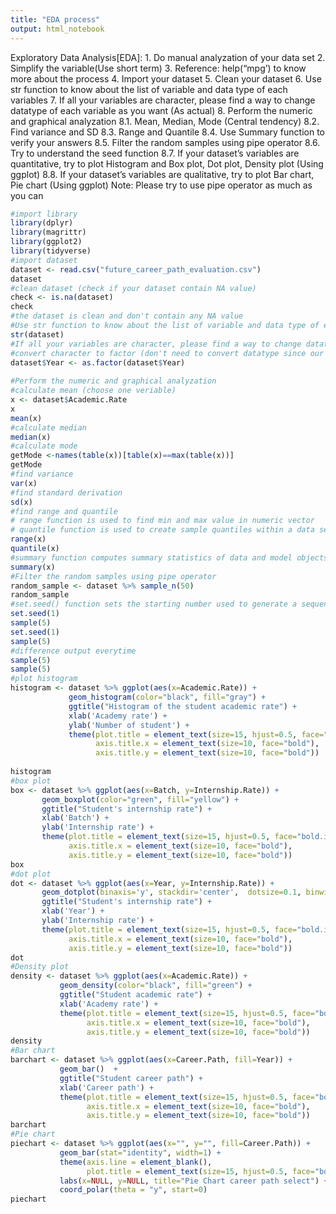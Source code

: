 ---
title: "EDA process"
output: html_notebook
---

Exploratory Data Analysis[EDA]:
1. Do manual analyzation of your data set
2. Simplify the variable(Use short term)
3. Reference: help(“mpg’) to know more about the process
4. Import your dataset
5. Clean your dataset
6. Use str function to know about the list of variable and data type of each variables
7. If all your variables are character, please find a way to change datatype of each variable as you want (As actual)
8. Perform the numeric and graphical analyzation
    8.1. Mean, Median, Mode (Central tendency)
    8.2. Find variance and SD
    8.3. Range and Quantile
    8.4. Use Summary function to verify your answers
    8.5. Filter the random samples using pipe operator
    8.6. Try to understand the seed function
    8.7. If your dataset’s variables are quantitative, try to plot Histogram and Box plot, Dot plot, 
            Density plot (Using ggplot)
   8.8. If your dataset’s variables are qualitative, try to plot Bar chart, Pie chart (Using ggplot)
           Note: Please try to use pipe operator as much as you can

```{r}
#import library 
library(dplyr)
library(magrittr)
library(ggplot2)
library(tidyverse)
#import dataset 
dataset <- read.csv("future_career_path_evaluation.csv")
dataset
#clean dataset (check if your dataset contain NA value)
check <- is.na(dataset)
check
#the dataset is clean and don't contain any NA value
#Use str function to know about the list of variable and data type of each variables
str(dataset)
#If all your variables are character, please find a way to change datatype of each variable as you want (As actual)
#convert character to factor (don't need to convert datatype since our datatype is already simplify)
dataset$Year <- as.factor(dataset$Year)
 
#Perform the numeric and graphical analyzation
#calculate mean (choose one veriable)
x <- dataset$Academic.Rate
x
mean(x)
#calculate median 
median(x)
#calculate mode 
getMode <-names(table(x))[table(x)==max(table(x))] 
getMode
#find variance 
var(x)
#find standard derivation 
sd(x)
#find range and quantile
# range function is used to find min and max value in numeric vector 
# quantile function is used to create sample quantiles within a data set with probability[0, 1]. Such as first quantile is at 0.25[25%], second is at 0.50[50%], and third is at 0.75[75%].
range(x)
quantile(x)
#summary function computes summary statistics of data and model objects
summary(x)
#Filter the random samples using pipe operator
random_sample <- dataset %>% sample_n(50)
random_sample
#set.seed() function sets the starting number used to generate a sequence of random numbers – it ensures that you get the same result if you start with that same seed each time you run the same process
set.seed(1)
sample(5)
set.seed(1)
sample(5)
#difference output everytime 
sample(5)
sample(5)
#plot histogram
histogram <- dataset %>% ggplot(aes(x=Academic.Rate)) +
             geom_histogram(color="black", fill="gray") +
             ggtitle("Histogram of the student academic rate") + 
             xlab('Academy rate') +
             ylab('Number of student') + 
             theme(plot.title = element_text(size=15, hjust=0.5, face="bold.italic"),
                   axis.title.x = element_text(size=10, face="bold"),
                   axis.title.y = element_text(size=10, face="bold"))
             
histogram
#box plot 
box <- dataset %>% ggplot(aes(x=Batch, y=Internship.Rate)) + 
       geom_boxplot(color="green", fill="yellow") +
       ggtitle("Student's internship rate") + 
       xlab('Batch') +
       ylab('Internship rate') + 
       theme(plot.title = element_text(size=15, hjust=0.5, face="bold.italic"),
             axis.title.x = element_text(size=10, face="bold"),
             axis.title.y = element_text(size=10, face="bold"))
box
#dot plot 
dot <- dataset %>% ggplot(aes(x=Year, y=Internship.Rate)) + 
       geom_dotplot(binaxis='y', stackdir='center',  dotsize=0.1, binwidth=1, color="darkblue", fill="lightblue") +
       ggtitle("Student's internship rate") + 
       xlab('Year') +
       ylab('Internship rate') + 
       theme(plot.title = element_text(size=15, hjust=0.5, face="bold.italic"),
             axis.title.x = element_text(size=10, face="bold"),
             axis.title.y = element_text(size=10, face="bold"))
dot
#Density plot
density <- dataset %>% ggplot(aes(x=Academic.Rate)) +
           geom_density(color="black", fill="green") +
           ggtitle("Student academic rate") + 
           xlab('Academy rate') +
           theme(plot.title = element_text(size=15, hjust=0.5, face="bold.italic"),
                 axis.title.x = element_text(size=10, face="bold"),
                 axis.title.y = element_text(size=10, face="bold"))
density
#Bar chart 
barchart <- dataset %>% ggplot(aes(x=Career.Path, fill=Year)) +
           geom_bar()  +
           ggtitle("Student career path") + 
           xlab('Career path') +
           theme(plot.title = element_text(size=15, hjust=0.5, face="bold.italic"),
                 axis.title.x = element_text(size=10, face="bold"),
                 axis.title.y = element_text(size=10, face="bold"))
barchart
#Pie chart
piechart <- dataset %>% ggplot(aes(x="", y="", fill=Career.Path)) +
           geom_bar(stat="identity", width=1) +
           theme(axis.line = element_blank(),
                 plot.title = element_text(size=15, hjust=0.5, face="bold.italic")) +
           labs(x=NULL, y=NULL, title="Pie Chart career path select") + 
           coord_polar(theta = "y", start=0)
piechart
```
